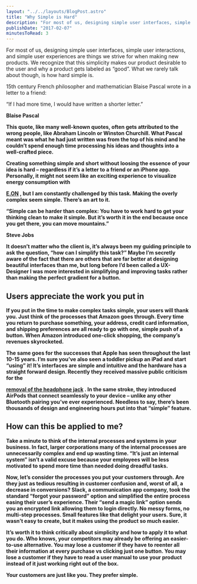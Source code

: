 ```yaml
---
layout: "../../layouts/BlogPost.astro"
title: "Why Simple is Hard"
description: "For most of us, designing simple user interfaces, simple user interactions, and simple user experiences are things we strive for when making new products. We recognize that this simplicity makes our product desirable to the user and why a product gets labeled as “good”. What we rarely talk about though, is how hard simple is.\n\n\n15th century French philosopher and mathematician Blaise Pascal wrote in a letter to a friend:\n\n\n\n\n\n“If I had more time, I would have written a shorter letter.”Blaise Pas"
publishDate: "2017-02-07"
minutesToRead: 3
---
```


<p>For most of us, designing simple user interfaces, simple user interactions, and simple user experiences are things we strive for when making new products. We recognize that this simplicity makes our product desirable to the user and why a product gets labeled as “good”. What we rarely talk about though, is how hard simple is.</p>
<p>15th century French philosopher and mathematician Blaise Pascal wrote in a letter to a friend:</p>
<div class="blockquote">
</div>
<div>
<p>“If I had more time, I would have written a shorter letter.” </p>
<strong>Blaise Pascal 
<p>This quote, like many well-known quotes, often gets attributed to the wrong people, like Abraham Lincoln or Winston Churchill. What Pascal meant was what he had just written was from the top of his mind and he couldn’t spend enough time processing his ideas and thoughts into a well-crafted piece.</p>
<p>Creating something simple and short without loosing the essence of your idea is hard – regardless if it’s a letter to a friend or an iPhone app. Personally, it might not seem like an exciting experience to visualize energy consumption with </p>
<a href="https://www.antonsten.com/case/eon/" target="_blank">E.ON</a>
 , but I am constantly challenged by this task. Making the overly complex seem simple. There’s an art to it.</p>
<div class="blockquote">
</div>
<div>
<p>“Simple can be harder than complex: You have to work hard to get your thinking clean to make it simple. But it’s worth it in the end because once you get there, you can move mountains.” </p>
<strong>Steve Jobs 
<p>It doesn’t matter who the client is, it’s always been my guiding principle to ask the question, “how can I simplify this task?” Maybe I’m secretly aware of the fact that there are others that are far better at designing beautiful interfaces than me, but long before I’d been called a UX-Designer I was more interested in simplifying and improving tasks rather than making the perfect gradient for a button.</p>
<h2 id="users-appreciate-the-work-you-put-in">Users appreciate the work you put in</h>
</h2>
<p>If you put in the time to make complex tasks simple, your users will thank you. Just think of the processes that Amazon goes through. Every time you return to purchase something, your address, credit card information, and shipping preferences are all ready to go with one, simple push of a button. When Amazon introduced one-click shopping, the company’s revenues skyrocketed.</p>
<p>The same goes for the successes that Apple has seen throughout the last 10-15 years. I’m sure you’ve also seen a toddler pickup an iPad and start “using” it! It’s interfaces are simple and intuitive and the hardware has a straight forward design. Recently they received massive public criticism for the </p>
<a href="https://www.antonsten.com/apple/" target="_blank">removal of the headphone jack</a>
 . In the same stroke, they introduced AirPods that connect seamlessly to your device – unlike any other Bluetooth pairing you’ve ever experienced. Needless to say, there’s been thousands of design and engineering hours put into that “simple” feature.</p>
<h2 id="how-can-this-be-applied-to-me">How can this be applied to me?</h>
</h2>
<p>Take a minute to think of the internal processes and systems in your business. In fact, larger corporations many of the internal processes are unnecessarily complex and end up wasting time. “It’s just an internal system” isn’t a valid excuse because your employees will be less motivated to spend more time than needed doing dreadful tasks.</p>
<p>Now, let’s consider the processes you put your customers through. Are they just as tedious resulting in customer confusion and, worst of all, a decrease in conversions? Slack, a communication app company, took the standard “forgot your password” option and simplified the entire process easing their user’s experience. Their “send a magic link” option sends you an encrypted link allowing them to login directly. No messy forms, no multi-step processes. Small features like that delight your users. Sure, it wasn’t easy to create, but it makes using the product so much easier.</p>
<p>It’s worth it to think critically about simplicity and how to apply it to what you do. Who knows, your competitors may already be offering an easier-to-use alternative. You may lose a customer if they have to reenter all their information at every purchase vs clicking just one button. You may lose a customer if they have to read a user manual to use your product instead of it just working right out of the box.</p>
<p>Your customers are just like you. They prefer simple.</p>
